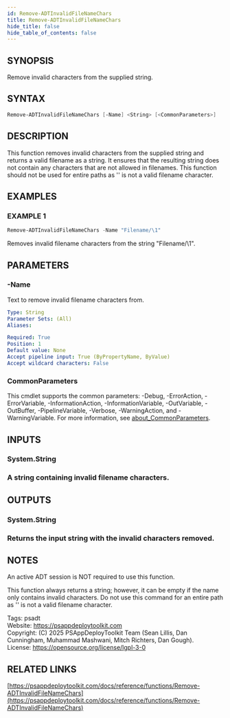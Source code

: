 ```yaml
---
id: Remove-ADTInvalidFileNameChars
title: Remove-ADTInvalidFileNameChars
hide_title: false
hide_table_of_contents: false
---
```


## SYNOPSIS

Remove invalid characters from the supplied string.

## SYNTAX

```powershell
Remove-ADTInvalidFileNameChars [-Name] <String> [<CommonParameters>]
```

## DESCRIPTION

This function removes invalid characters from the supplied string and returns a valid filename as a string.
It ensures that the resulting string does not contain any characters that are not allowed in filenames.
This function should not be used for entire paths as '\' is not a valid filename character.

## EXAMPLES

### EXAMPLE 1

```powershell
Remove-ADTInvalidFileNameChars -Name "Filename/\1"
```

Removes invalid filename characters from the string "Filename/\1".

## PARAMETERS

### -Name

Text to remove invalid filename characters from.

```yaml
Type: String
Parameter Sets: (All)
Aliases:

Required: True
Position: 1
Default value: None
Accept pipeline input: True (ByPropertyName, ByValue)
Accept wildcard characters: False
```

### CommonParameters

This cmdlet supports the common parameters: -Debug, -ErrorAction, -ErrorVariable, -InformationAction, -InformationVariable, -OutVariable, -OutBuffer, -PipelineVariable, -Verbose, -WarningAction, and -WarningVariable. For more information, see [about_CommonParameters](http://go.microsoft.com/fwlink/?LinkID=113216).

## INPUTS

### System.String

### A string containing invalid filename characters.
## OUTPUTS

### System.String

### Returns the input string with the invalid characters removed.
## NOTES
An active ADT session is NOT required to use this function.

This function always returns a string; however, it can be empty if the name only contains invalid characters.
Do not use this command for an entire path as '\' is not a valid filename character.

Tags: psadt<br />
Website: https://psappdeploytoolkit.com<br />
Copyright: (C) 2025 PSAppDeployToolkit Team (Sean Lillis, Dan Cunningham, Muhammad Mashwani, Mitch Richters, Dan Gough).<br />
License: https://opensource.org/license/lgpl-3-0

## RELATED LINKS

[https://psappdeploytoolkit.com/docs/reference/functions/Remove-ADTInvalidFileNameChars](https://psappdeploytoolkit.com/docs/reference/functions/Remove-ADTInvalidFileNameChars)
